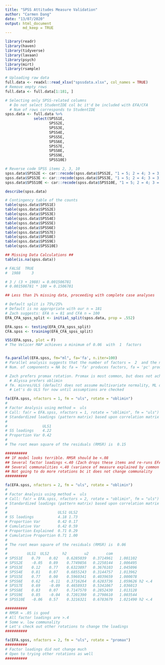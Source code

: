 ```yaml
---
title: "SPSS Attitudes Measure Validation"
author: "Carmen Dang"
date: "13/07/2020"
output: html_document
        md_keep = TRUE
---
```


```r
library(readr)
library(haven)
library(tidyverse)
library(lavaan)
library(psych)
library(mirt)
library(rsample)
```

```r
# Uploading raw data
full.data <- readxl::read_xlsx("spssdata.xlsx", col_names = TRUE)
# Remove empty rows
full.data <- full.data[1:181, ]

# Selecting only SPSS-related columns
  # Do not select StudentIDE col bc it'd be included with EFA/CFA
  # Num of rows corresponds to StudentIDE
spss.data <- full.data %>% 
             select(SPSS1E,
                    SPSS2E,
                    SPSS3E,
                    SPSS4E,
                    SPSS5E,
                    SPSS6E,
                    SPSS7E,
                    SPSS8E,
                    SPSS9E,
                    SPSS10E)

# Reverse code SPSS items 2, 3, 10
spss.data$SPSS2E <- car::recode(spss.data$SPSS2E, "1 = 5; 2 = 4; 3 = 3; 4 = 2; 5 = 1")
spss.data$SPSS3E <- car::recode(spss.data$SPSS3E, "1 = 5; 2 = 4; 3 = 3; 4 = 2; 5 = 1")
spss.data$SPSS10E <- car::recode(spss.data$SPSS10E, "1 = 5; 2 = 4; 3 = 3; 4 = 2; 5 = 1")
```

```r
describe(spss.data)

# Contingency table of the counts
table(spss.data$SPSS1E)
table(spss.data$SPSS2E)
table(spss.data$SPSS3E)
table(spss.data$SPSS4E)
table(spss.data$SPSS5E)
table(spss.data$SPSS6E)
table(spss.data$SPSS7E)
table(spss.data$SPSS8E)
table(spss.data$SPSS9E)
table(spss.data$SPSS10E)

## Missing Data Calculations ##
table(is.na(spss.data))

# FALSE  TRUE 
#  1988     3

# 3 / (3 + 1988) = 0.001506781
# 0.001506781 * 100 = 0.1506781

## Less than 1% missing data, proceeding with complete case analyses
```

```r
# Default split is 75%/25%
# Default is no appropriate with our n = 181
# Zach suggests: EFA n = 81 and CFA n = 100
EFA_CFA_spss_split <- initial_split(spss.data, prop = .552)

EFA.spss <- testing(EFA_CFA_spss_split)
CFA.spss <- training(EFA_CFA_spss_split)
```

```r
VSS(EFA.spss, plot = F)
# The Velicer MAP achieves a minimum of 0.06  with  1  factors  


fa.parallel(EFA.spss, fm="ml", fa='fa', n.iter=100)
# Parallel analysis suggests that the number of factors =  2  and the number of components =  NA 
# Num. of components = NA bc fa = 'fa' produces factors, fa = 'pc' produces components, fa = 'both'
```

```r
# Zach prefers promax rotation. Promax is most common, but does not achieve a simple structure as well as other oblique rotations
  # Alyssa prefers oblimin
# fm. minres/ULS (default) does not assume multivariate normality, ML does.
  # Let's do ULS for now until assumptions are checked
```

```r
fa(EFA.spss, nfactors = 1, fm = "uls", rotate = "oblimin")
#
# Factor Analysis using method =  uls
# Call: fa(r = EFA.spss, nfactors = 1, rotate = "oblimin", fm = "uls")
# Standardized loadings (pattern matrix) based upon correlation matrix
# 
#                ULS1
# SS loadings    4.22
# Proportion Var 0.42
#
# The root mean square of the residuals (RMSR) is  0.15 

##########
## 1F model looks terrible. RMSR should be <.08
## Several factor loadings <.40 (Zach drops these items and re-runs EFA)
## Several communalities <.40 (variance of measure explained by common factors)
## Not going to do more rotations bc it does not change communality
##########
```
```r
fa(EFA.spss, nfactors = 2, fm = "uls", rotate = "oblimin")
#
# Factor Analysis using method =  uls
# Call: fa(r = EFA.spss, nfactors = 2, rotate = "oblimin", fm = "uls")
# Standardized loadings (pattern matrix) based upon correlation matrix
# 
#                       ULS1 ULS2
# SS loadings           4.18 1.73
# Proportion Var        0.42 0.17
# Cumulative Var        0.42 0.59
# Proportion Explained  0.71 0.29
# Cumulative Proportion 0.71 1.00
#
# The root mean square of the residuals (RMSR) is  0.06
#
#         ULS1  ULS2      h2        u2        com
# SPSS1E	0.79	0.02	0.6285039	0.3714961	1.001102
# SPSS2E	-0.05	0.89	0.7749856	0.2250144	1.006495
# SPSS3E	0.12	0.77	0.6323897	0.3676103	1.045096
# SPSS4E	0.81	0.07	0.6855243	0.3144757	1.013962
# SPSS5E	0.77	0.00	0.5960341	0.4039659	1.000078
# SPSS6E	0.62	-0.11	0.3716264	0.6283736	1.059626 h2 <.4
# SPSS7E	0.69	-0.09	0.4658933	0.5341067	1.036013
# SPSS8E	0.83	0.07	0.7147570	0.2852430	1.013128
# SPSS9E	0.85	-0.04	0.7201390	0.2798610	1.003544
# SPSS10E	-0.06	0.57	0.3216321	0.6783679	1.021490 h2 <.4

##########
# RMSR = .05 is good
# All factor loadings are >.4
# Some w. low communality
# Let's check out other rotations to change the loadings
##########
```
```r
fa(EFA.spss, nfactors = 2, fm = "uls", rotate = "promax")
##########
# Factor loadings did not change much
# Open to trying other rotations as well
##########
```

